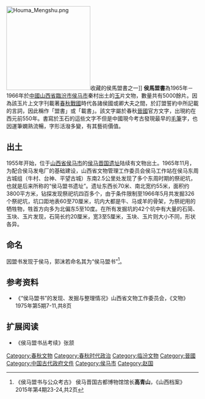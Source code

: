 [[File:Houma_Mengshu.png|220px]]收藏的侯馬盟書之一]]
'''侯馬盟書'''為1965年－1966年於[[中华人民共和国|中國]][[山西省|山西省]][[臨汾市|臨汾市]][[侯马市|侯马市]]秦村出土的[[玉|玉]]片文物，數量共有5000餘片。因為該玉片上文字刊載著[[春秋戰國|春秋戰國]]時代各諸侯國或卿大夫之間，於訂盟誓約中所記載的言詞，因此稱作「盟書」或「載書」。該文字屬於春秋[[晉國|晉國]]官方文字，出現約在西元前550年。書寫於玉石的這些文字不但是中國現今考古發現最早的[[毛筆|毛筆]]字，也因運筆嫻熟流暢，字形活潑多變，有其藝術價值。

== 出土 ==
1955年开始，位于[[山西省|山西省]][[侯马市|侯马市]]的[[侯马晋国遗址|侯马晋国遗址]]陆续有文物出土。1965年11月，为配合侯马发电厂的基础建设，山西省文物管理工作委员会侯马工作站在侯马东周古城组（牛村、台神、平望古城）东南2.5公里处发现了多个东周时期的祭祀坑，也就是后来所称的“侯马盟书遗址”。遗址东西长70米、南北宽约55米，面积约3800平方米，钻探发现祭祀坑四百多个，由于条件限制至1966年5月共发掘326个祭祀坑，坑口距地表60至70厘米，坑内大都是牛、马或羊的骨架，为祭祀用的牺牲物，牲首方向多为北偏东5至10度。在所有发掘坑的42个坑中有大量的石简、玉块、玉片发现，石简长约20厘米，宽3至5厘米，玉块、玉片则大小不同，形状各异。

==命名==
因盟书发现于侯马，郭沫若命名其为“侯马盟书”<ref>《侯马盟书与公众考古》 侯马晋国古都博物馆馆长'''高青山'''，《山西档案》 2015年第4期23-24,共2页</ref>。

==参考资料==
{{reflist}}
*《“侯马盟书”的发现、发掘与整理情况》山西省文物工作委员会，《文物》 1975年第5期7-11,共8页

==扩展阅读==
*《侯马盟书丛考续》张颔

{{国家宝藏}}

[[Category:春秋文物|Category:春秋文物]]
[[Category:春秋时代政治|Category:春秋时代政治]]
[[Category:临汾文物|Category:临汾文物]]
[[Category:晉國|Category:晉國]]
[[Category:中国古代政府文件|Category:中国古代政府文件]]
[[Category:侯马市|Category:侯马市]]
[[Category:赵国|Category:赵国]]